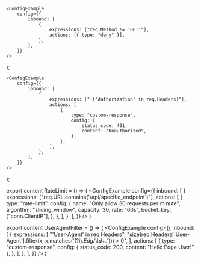 
	<ConfigExample
		config={{
			inbound: [
				{
					expressions: ["req.Method != 'GET'"],
					actions: [{ type: "deny" }],
				},
			],
		}}
	/>
);

	<ConfigExample
		config={{
			inbound: [
				{
					expressions: ["!('Authorization' in req.Headers)"],
					actions: [
						{
							type: "custom-response",
							config: {
								status_code: 401,
								content: "Unauthorized",
							},
						},
					],
				},
			],
		}}
	/>
);

export content RateLimit = () => (
<ConfigExample
	config={{
		inbound: [
			{
				expressions: ["req.URL.contains('/api/specific_endpoint')"],
				actions: [
					{
						type: "rate-limit",
						config: {
							name: "Only allow 30 requests per minute",
							algorithm: "sliding_window",
							capacity: 30,
							rate: "60s",
							bucket_key: ["conn.ClientIP"],
						},
					},
				],
			},
		],
	}}
/>
)

export content UserAgentFilter = () => (
<ConfigExample
	config={{
		inbound: [
			{
				expressions: [
					"'User-Agent' in req.Headers",
					"size(req.Headers['User-Agent'].filter(x, x.matches('(?i).*Edg/\\\\d+.*'))) > 0",
				],
				actions: [
					{
						type: "custom-response",
						config: {
							status_code: 200,
							content: "Hello Edge User!",
						},
					},
				],
			},
		],
	}}
/>
)
